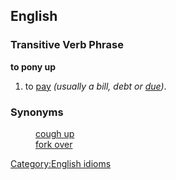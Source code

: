==English==
===Transitive Verb Phrase===
[[Category:English idioms]]
'''to pony up'''
# to [[pay]] ''(usually a bill, debt or [[due]])''.

===Synonyms===
:[[cough up]]
:[[fork over]]